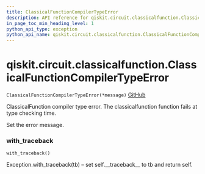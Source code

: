 ```yaml
---
title: ClassicalFunctionCompilerTypeError
description: API reference for qiskit.circuit.classicalfunction.ClassicalFunctionCompilerTypeError
in_page_toc_min_heading_level: 1
python_api_type: exception
python_api_name: qiskit.circuit.classicalfunction.ClassicalFunctionCompilerTypeError
---
```


# qiskit.circuit.classicalfunction.ClassicalFunctionCompilerTypeError

<span id="qiskit.circuit.classicalfunction.ClassicalFunctionCompilerTypeError" />

`ClassicalFunctionCompilerTypeError(*message)` [GitHub](https://github.com/qiskit/qiskit/tree/stable/0.18/qiskit/circuit/classicalfunction/exceptions.py "view source code")

ClassicalFunction compiler type error. The classicalfunction function fails at type checking time.

Set the error message.

### with\_traceback

<span id="qiskit.circuit.classicalfunction.ClassicalFunctionCompilerTypeError.with_traceback" />

`with_traceback()`

Exception.with\_traceback(tb) – set self.\_\_traceback\_\_ to tb and return self.

